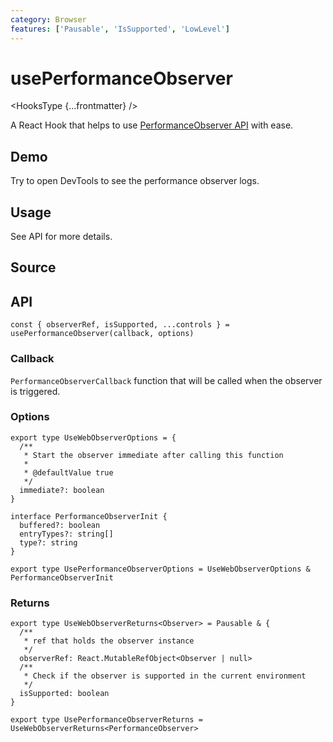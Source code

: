 ```yaml
---
category: Browser
features: ['Pausable', 'IsSupported', 'LowLevel']
---
```


# usePerformanceObserver


<HooksType {...frontmatter} />

A React Hook that helps to use [PerformanceObserver API](https://developer.mozilla.org/en-US/docs/Web/API/PerformanceObserver) with ease.

## Demo

Try to open DevTools to see the performance observer logs.


<App />

## Usage

See API for more details.

## Source


<Source />

## API

```tsx
const { observerRef, isSupported, ...controls } = usePerformanceObserver(callback, options)
```

### Callback

`PerformanceObserverCallback` function that will be called when the observer is triggered.

### Options

```tsx
export type UseWebObserverOptions = {
  /**
   * Start the observer immediate after calling this function
   *
   * @defaultValue true
   */
  immediate?: boolean
}

interface PerformanceObserverInit {
  buffered?: boolean
  entryTypes?: string[]
  type?: string
}

export type UsePerformanceObserverOptions = UseWebObserverOptions & PerformanceObserverInit
```

### Returns


<Tip type="pausable" />

```tsx
export type UseWebObserverReturns<Observer> = Pausable & {
  /**
   * ref that holds the observer instance
   */
  observerRef: React.MutableRefObject<Observer | null>
  /**
   * Check if the observer is supported in the current environment
   */
  isSupported: boolean
}

export type UsePerformanceObserverReturns = UseWebObserverReturns<PerformanceObserver>
```
